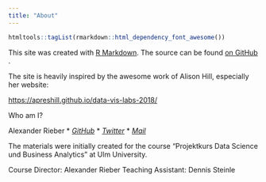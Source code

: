```yaml
---
title: "About"
---
```


```r
htmltools::tagList(rmarkdown::html_dependency_font_awesome())
```



This site was created with [R Markdown](http://rmarkdown.rstudio.com/rmarkdown_websites.html). 
The source can be found [on GitHub <i class="fa fa-github"></i>]().

The site is heavily inspired by the awesome work of Alison Hill, especially her website:

<https://apreshill.github.io/data-vis-labs-2018/>

Who am I?

Alexander Rieber
  * <a href = "https://github.com/AlexRieber/"><i class="fa fa-github"> GitHub</i></a>
  * <a href = "https://twitter.com/AlexRieber"><i class="fa fa-twitter"> Twitter</i></a>
  * <a href = "alexander.rieber@uni-ulm.de"><i class="fa envelope"> Mail</i></a>

The materials were initially created for the course "Projektkurs Data Science und Business Analytics" at Ulm University.

Course Director: Alexander Rieber 
Teaching Assistant: Dennis Steinle


